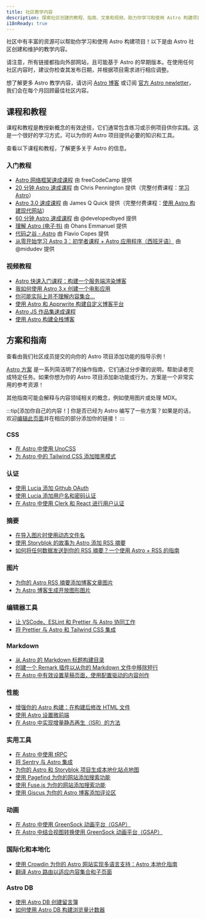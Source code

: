 ```yaml
---
title: 社区教学内容
description: 探索社区创建的教程、指南、文章和视频，助力你学习和使用 Astro 构建项目！
i18nReady: true
---
```



社区中有丰富的资源可以帮助你学习和使用 Astro 构建项目！以下是由 Astro 社区创建和维护的教学内容。

请注意，所有链接都指向外部网站，且可能基于 Astro 的早期版本。在使用任何社区内容时，建议你检查其发布日期，并根据项目需求进行相应调整。

想了解更多 Astro 教学内容，请访问 [Astro 博客](https://astro.build/blog/) 或订阅 [官方 Astro newletter](https://astro.build/newsletter/signup)，我们会在每个月回顾最佳社区内容。

## 课程和教程

课程和教程是教授新概念的有效途径，它们通常包含练习或示例项目供你实践。这是一个很好的学习方式，可以为你的 Astro 项目提供必要的知识和工具。

查看以下课程和教程，了解更多关于 Astro 的信息。

### 入门教程
  - [Astro 网络框架速成课程](https://www.youtube.com/watch?v=e-hTm5VmofI) 由 freeCodeCamp 提供
  - [20 分钟 Astro 速成课程](https://www.youtube.com/watch?v=zrPVTf761OI) 由 Chris Pennington 提供（完整付费课程：[学习 Astro](https://learnastro.dev/)）
  - [Astro 3.0 速成课程](https://www.youtube.com/watch?v=qBOz6TpYAOg) 由 James Q Quick 提供（完整付费课程：[使用 Astro 构建现代网站](https://astrocourse.dev/)）
  - [60 分钟 Astro 速成课程](https://www.youtube.com/watch?v=NniT0vKyn-E) 由 @developedbyed 提供
  - [理解 Astro (电子书)](https://www.ohansemmanuel.com/books/understanding-astro) 由 Ohans Emmanuel 提供
  - [代码之谷 - Astro](https://thevalleyofcode.com/astro) 由 Flavio Copes 提供
  - [从零开始学习 Astro 3：初学者课程 + Astro 应用程序（西班牙语）](https://www.youtube.com/watch?v=RB5tR_nqUEw) 由 @midudev 提供

  ### 视频教程
  - [Astro 快速入门课程：构建一个服务端渲染博客](https://www.youtube.com/watch?v=XoIHKO6AkoM)
  - [我如何使用 Astro 3.x 创建一个电影应用](https://www.youtube.com/watch?v=Gvr4WhgfP0w)
  - [你可能实际上并不理解内容集合…](https://www.youtube.com/watch?v=Fcw4c3wzm7I)
  - [使用 Astro 和 Apprwrite 构建自定义博客平台](https://www.youtube.com/watch?v=OERqwLy_reA)
  - [Astro JS 作品集速成课程](https://www.youtube.com/watch?v=TwWvNK0yHjI)
  - [使用 Astro 构建全栈博客](https://egghead.io/courses/build-a-full-stack-blog-with-astro-7ffcf9ec)

## 方案和指南

查看由我们社区成员提交的向你的 Astro 项目添加功能的指导示例！

[Astro 方案](/zh-cn/recipes/) 是一系列简洁明了的操作指南，它们通过分步骤的说明，帮助读者完成特定任务。如果你想为你的 Astro 项目添加新功能或行为，方案是一个非常实用的参考资源！

其他指南可能会解释与内容领域相关的概念，例如使用图片或处理 MDX。

:::tip[添加你自己的内容！]
你是否已经为 Astro 编写了一些方案？如果是的话，欢迎[编辑此页面](https://github.com/withastro/docs/edit/main/src/content/docs/en/community-resources/content.mdx)并在相应的部分添加你的链接！
:::

### CSS
- [在 Astro 中使用 UnoCSS](https://www.elian.codes/blog/23-02-11-implementing-unocss-in-astro/)
- [为 Astro 中的 Tailwind CSS 添加暗黑模式](https://www.kevinzunigacuellar.com/blog/dark-mode-in-astro/)
### 认证
- [使用 Lucia 添加 Github OAuth](https://lucia-auth.com/tutorials/github-oauth/astro)
- [使用 Lucia 添加用户名和密码认证](https://lucia-auth.com/tutorials/username-and-password/astro)
- [在 Astro 中使用 Clerk 和 React 进行用户认证](https://www.launchfa.st/blog/react-astro-clerk)
### 摘要
- [在导入图片时使用动态文件名](https://vaihe.com/blog/astro/astro-dynamic-image-prop/)
- [使用 Storyblok 的故事为 Astro 添加 RSS 摘要](https://straffesites.com/en/blog/rss-feed-astro-storyblok)
- [如何将任何数据发送到你的 RSS 摘要？一个使用 Astro + RSS 的指南](https://aritraroy.live/tutorial/blogs/2023/how-to-send-any-data-to-rss-feed/)
### 图片
- [为你的 Astro RSS 摘要添加博客文章图片](https://webreaper.dev/posts/astro-rss-feed-blog-post-images/)
- [为 Astro 博客生成开放图形图片](https://techsquidtv.com/blog/generating-open-graph-images-for-astro/)
### 编辑器工具
- [让 VSCode、ESLint 和 Prettier 与 Astro 协同工作](https://patheticgeek.dev/blog/astro-prettier-eslint-vscode)
- [将 Prettier 与 Astro 和 Tailwind CSS 集成](https://straffesites.com/en/blog/integrate-prettier-astro-tailwindcss)
### Markdown
- [从 Astro 的 Markdown 标题构建目录](https://kld.dev/building-table-of-contents/)
- [创建一个 Remark 插件以从你的 Markdown 文件中移除短行](https://eatmon.co/blog/remove-runts-markdown/)
- [在 Astro 中有效设置草稿页面，使用配置驱动的内容创作](https://akashrajpurohit.com/blog/set-up-draft-pages-effectively-in-astro-with-configdriven-content-authoring/)
### 性能
- [增强你的 Astro 构建：在构建后修改 HTML 文件](https://straffesites.com/en/blog/optimize-astro-html-post-build)
- [使用 Astro 设置微前端](https://medium.com/@sergio.a.soria/setting-up-micro-frontends-with-astro-and-ecma-script-modules-137340d2c520)
- [在 Astro 中实现增量静态再生（ISR）的方法](https://logsnag.com/blog/implementing-isr-in-astro)
### 实用工具
- [在 Astro 中使用 tRPC](https://www.thomasledoux.be/blog/using-trpc-astro-islands-react)
- [将 Sentry 与 Astro 集成](https://akashrajpurohit.com/blog/seamless-error-tracking-integrating-sentry-with-astro/)
- [为你的 Astro 和 Storyblok 项目生成本地化站点地图](https://straffesites.com/en/blog/localized-sitemap-astro-storyblok)
- [使用 Pagefind 为你的网站添加搜索功能](https://blog.otterlord.dev/posts/astro-search/)
- [使用 Fuse.js 为你的网站添加搜索功能](https://www.youtube.com/watch?v=XnV_2MWqAhQ)
- [使用 Giscus 为你的 Astro 博客添加评论区](https://elazizi.com/posts/add-comments-section-to-your-astro-blog/)
### 动画
- [在 Astro 中使用 GreenSock 动画平台（GSAP）](https://www.launchfa.st/blog/gsap-astro)
- [在 Astro 中结合视图转换使用 GreenSock 动画平台（GSAP）](https://www.launchfa.st/blog/gsap-astro-view-transitions)
### 国际化和本地化
- [使用 Crowdin 为你的 Astro 网站实现多语言支持：Astro 本地化指南](https://crowdin.com/blog/2023/06/21/astro-localization-and-i18n)
- [翻译 Astro 路由以适应内容集合和子页面](https://www.webdesign-sopelnik.de/en/blog/translate-routes-for-astro-content-collections-or-subpages-with-trailingslash-and-base-support/)
### Astro DB
- [使用 Astro DB 创建留言簿](https://ryantrimble.com/blog/creating-a-guestbook-with-astro-db/)
- [如何使用 Astro DB 构建浏览量计数器](https://www.vorillaz.com/astro-views)
